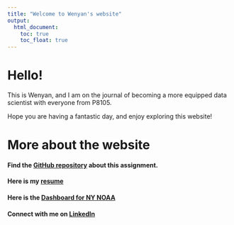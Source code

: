 ```yaml
---
title: "Welcome to Wenyan's website"
output: 
  html_document:
    toc: true
    toc_float: true
---
```


# Hello!

This is Wenyan, and I am on the journal of becoming a more equipped data scientist with everyone from P8105. 

Hope you are having a fantastic day, and enjoy exploring this website!

# More about the website

#### Find the [GitHub repository](https://github.com/mawenyan1219/p8105_hw4_wm2460.github.io.git) about this assignment.

#### Here is my [resume](resume.html)

#### Here is the [Dashboard for NY NOAA](dashboard.html)

#### Connect with me on [LinkedIn](www.linkedin.com/in/wenyanma)

